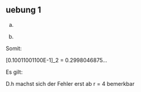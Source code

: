 ## uebung 1 

a) 

\begin{align*}
[0.5731E5]_8 &= (5 \times 8^{-1} + 7 \times 8^{-2} + 3 \times 8^{-3} + 1 \times 8^{-4}) \times 8^5 \\
             &= 20480 + 3584 + 192 + 8 \\
             &= 24264 \\
             &= [0.24264E5]_{10} \in \mathbb{F}(10, 5, 1) 
\end{align*}

b) 

\begin{align*}
&0.3 \times 2 = 0.6 &&m_1 = 0 \\
&0.6 \times 2 = l.2 &&m_1 = 1 \\
&0.2 \times 2 = 0.4 &&m_1 = 0 \\
&0.4 \times 2 = 0.8 &&m_1 = 0 \\
&0.8 \times 2 = 1.6 &&m_1 = 1 \\
&0.6 \times 2 = 1.2 &&m_1 = 0 \\
&\ldots
\end{align*}

Somit:


<!-- \begin{align*}
0.3 &= [0.0100110011001\ldots]_2 \\
    &= [0.100110011001E^{-1}]_2 \\
    &= [0.10011001100E^{-1}]_2 \tag*{\text{Abrunden } r=11}
\end{align*} -->


\begin{align*}
0.3 &= [0.0100110011001\ldots]_2 \\
    &= [0.100110011001\ldots E-1]_2 \\
    &= [0.10011001100E-1]_2 \tag{abrunden r = 11} \\
    &\in \mathbb{F}(2, 11, 2)
\end{align*}



[0.10011001100E-1]_2 = 0.2998046875...

Es gilt:

\begin{align*}
&r=1\quad &&0.\underline{2}998046875  = 0.3   = 0.3\\
&r=2\quad &&0.\underline{29}98046875  = 0.30  = 0.3\\
&r=3\quad &&0.\underline{299}8046875  = 0.300 = 0.3\\
&r=4\quad &&0.\underline{2998}046875  = 0.2998 \neq\ 0.3
\end{align*}

D.h machst sich der Fehler erst ab r = 4 bemerkbar
